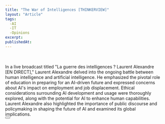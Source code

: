 ```yaml
---
title: "The War of Intelligences [THINKERVIEW]"
layout: "Article"
tags: 
  -AI 
  -IT
  -Opinions
excerpt:
publishedAt:
---
```

<br/>
<Youtube id= "D3hR6nMZHG8&t"/>
<br/>
In a live broadcast titled "La guerre des intelligences ? Laurent Alexandre [EN DIRECT]," Laurent Alexandre delved into the ongoing battle between human intelligence and artificial intelligence. He emphasized the pivotal role of education in preparing for an AI-driven future and expressed concerns about AI's impact on employment and job displacement. Ethical considerations surrounding AI development and usage were thoroughly explored, along with the potential for AI to enhance human capabilities. Laurent Alexandre also highlighted the importance of public discourse and policymaking in shaping the future of AI and examined its global implications.
<br/>
<Button
  address="https://www.youtube.com/watch?v=D3hR6nMZHG8&t"
  text="Source"
/>